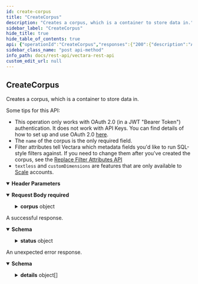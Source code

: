 ```yaml
---
id: create-corpus
title: "CreateCorpus"
description: "Creates a corpus, which is a container to store data in."
sidebar_label: "CreateCorpus"
hide_title: true
hide_table_of_contents: true
api: {"operationId":"CreateCorpus","responses":{"200":{"description":"A successful response.","content":{"application/json":{"schema":{"type":"object","properties":{"corpusId":{"type":"integer","format":"int64","description":"The Corpus ID that was created."},"status":{"type":"object","properties":{"code":{"type":"string","enum":["OK","FAILURE","UNKNOWN","INVALID_ARGUMENT","DEADLINE_EXCEEDED","ALREADY_EXISTS","PERMISSION_DENIED","RESOURCE_EXHAUSTED","FAILED_PRECONDITION","ABORTED","OUT_OF_RANGE","UNIMPLEMENTED","INTERNAL","UNAVAILABLE","DATA_LOSS","UNAUTHENTICATED","BAD_REQUEST","UNAUTHORIZED","FORBIDDEN","NOT_FOUND","METHOD_NOT_ALLOWED","CONFLICT","UNSUPPORTED_MEDIA_TYPE","TOO_MANY_REQUESTS","INTERNAL_SERVER_ERROR","NOT_IMPLEMENTED","SERVICE_UNAVAILABLE","INSUFFICIENT_STORAGE","UNPARSEABLE_RESPONSE","DISABLED_CUSTOMER","INVALID_CUSTOMER_ID","DISABLED_CORPUS","INVALID_CORPUS_ID","DISABLED_API_KEY","EXPIRED_API_KEY","INVALID_API_KEY","CMK_INACCESSIBLE","QRY__DISABLED_CORPUS","QRY__DOCUMENT_DB_FAILURE","QRY__ENCODER_FAILURE","QRY__INTERRUPTED","QRY__INVALID_CORPUS","QRY__INVALID_START","QRY__INVALID_NUM_RESULTS","QRY__INVALID_CONTEXT","QRY__MISSING_QUERY","QRY__MISSING_CORPUS","QRY__TIMEOUT","QRY__TOO_MANY_CORPORA","QRY__TOO_MANY_QUERIES","QRY__VECTOR_INDEX_FAILURE","QRY__INVALID_DIMENSION","QRY__INVALID_CLIENTKEY","QRY__DECRYPTION_FAILURE","QRY__INVALID_RERANKER","QRY__PARTIAL_RERANK","QRY__RERANK_FAILURE","QRY__TOO_MANY_RESULT_ROWS","QRY__PARTIAL_RETRIEVAL","QRY__SMRY__INVALID_SUMMARIZER_PROMPT","QRY__SMRY__INVALID_SUMMARY_LANG","QRY__SMRY__UNSUPPORTED_SUMMARY_LANG","QRY__SMRY__PARTIAL_SUMMARY","QRY__SMRY__NO_QUERY_RESULTS","QRY__GEN__NO_QUERY_RESULTS","QRY__GEN__UNPARSEABLE_MODEL_PARAMS","CX_SPECS__INVALID_JSON","CX_SPECS__UNREGISTERED_TYPE","CX_SPECS__MISSING_SPEC","CX_SPECS__MISSING_TYPE","CX_SPECS__UNPARSEABLE_SPEC","ADM__INVALID_CUSTOMER_ID","ADM__INVALID_CORPUS_ID","ADM__INVALID_ENCODER_ID","ADM__INVALID_ROLE_ID","ADM__ROLE_ALREADY_EXISTS","ADM__ONLY_ONE_OWNER_SUPPORTED","ADM__INVALID_PERMISSION","ADM__ROLECREATION_FAILURE","ADM__USER_EMAIL_NOT_AVAIALBLE","ADM__USERNAME_NOT_AVAILABLE","ADM__SIGNUP_MISSING_NAME","ADM__SIGNUP_MISSING_ORG","ADM__SIGNUP_MISSING_EMAIL","ADM__SIGNUP_MISSING_PAYMENT","ADM__SIGNUP_MISSING_PLAN","ADM__SIGNUP_MISSING_PASSWORD","ADM__SIGNUP_INVALID_NAME","ADM__SIGNUP_INVALID_ORG","ADM__SIGNUP_INVALID_EMAIL","ADM__SIGNUP_INVALID_PAYMENT","ADM__SIGNUP_INVALID_PLAN","ADM__SIGNUP_INVALID_PASSWORD","ADM__SIGNUP_INVALID_ACCOUNT_ALIAS","ADM__SIGNUP_INVALID_EMAIL_VALIDATION_CODE","ADM__SIGNUP_MISSING_COUNTRY_CODE","ADM__SIGNUP_ROOT_EMAIL_NOT_AVAILABLE","ADM__CUST_MARK_DELETE_FAILED","ADM__CUST_FAISS_DEALLOC_FAILED","ADM__CUST_ALREADY_ACTIVE","ADM__CUST_REACTIVATE_FAILED","ADM__CUST_ENABLEMENT_FAILED","ADM__CORPUS_LIMIT_REACHED","ADM__STRIPE_CARD_DECLINED","ADM__STRIPE_PROCESSING_ERROR","ADM__EMAIL_VALIDATION_REQUEST_NOT_FOUND","ADM__EMAIL_NOT_VALIDATED","ADM__CHANGE_PLAN__NO_CURRENT_PLAN","ADM__CHANGE_PLAN__REQUIRES_MANUAL_CHANGE","ADM__CHANGE_PLAN__INVALID_PLAN_ID","ADM__CHANGE_PLAN__NO_PAYMENT_SOURCE","ADM__CHANGE_PLAN__INVALID_EFFECTIVE_DATE","ADM__CHANGE_PLAN__CONFLICTING_CHANGE","SCM__MISCONFIGURED_CONNECTION","STATS_DB_READ_FAILURE","VDB__TEXT_READ_FAILURE","REBUILD__LOW_RECALL","REBUILD__INDEX_UPLOAD_FAILURE","REBUILD__UPDATE_JOURNAL_FAILURE","REBUILD__UPDATE_FAISSPARAMS_FAILURE","REBUILD__NO_DATA","REBUILD__EVALUATION","IDX__TRANSIENT_PARTIAL_DELETION_FAILURE","IDX__PERMANENT_PARTIAL_DELETION_FAILURE","CALB__INVALID_JSON","CALB__INVALID_SPEC","CALB__UNREGISTERED_TYPE","CALB__MISSING_SPEC","CALB__MISSING_TYPE","CALB__UNPARSABLE_SPEC"],"default":"OK","title":"vectaraStatusCode"},"statusDetail":{"type":"string"}},"title":"comvectaraStatus"}},"title":"adminCreateCorpusResponse"}}}},"default":{"description":"An unexpected error response.","content":{"application/json":{"schema":{"type":"object","properties":{"code":{"type":"integer","format":"int32"},"message":{"type":"string"},"details":{"type":"array","items":{"type":"object","properties":{"@type":{"type":"string","description":"A URL/resource name that uniquely identifies the type of the serialized\nprotocol buffer message. This string must contain at least\none \"/\" character. The last segment of the URL's path must represent\nthe fully qualified name of the type (as in\n`path/google.protobuf.Duration`). The name should be in a canonical form\n(e.g., leading \".\" is not accepted).\n\nIn practice, teams usually precompile into the binary all types that they\nexpect it to use in the context of Any. However, for URLs which use the\nscheme `http`, `https`, or no scheme, one can optionally set up a type\nserver that maps type URLs to message definitions as follows:\n\n* If no scheme is provided, `https` is assumed.\n* An HTTP GET on the URL must yield a [google.protobuf.Type][]\n\n\n\n\n\n  value in binary format, or produce an error.\n* Applications are allowed to cache lookup results based on the\n\n\n\n\n\n  URL, or have them precompiled into a binary to avoid any\n  lookup. Therefore, binary compatibility needs to be preserved\n  on changes to types. (Use versioned type names to manage\n  breaking changes.)\n\nNote: this functionality is not currently available in the official\nprotobuf release, and it is not used for type URLs beginning with\ntype.googleapis.com.\n\nSchemes other than `http`, `https` (or the empty scheme) might be\nused with implementation specific semantics."}},"additionalProperties":{},"description":"`Any` contains an arbitrary serialized protocol buffer message along with a\nURL that describes the type of the serialized message.\n\nProtobuf library provides support to pack/unpack Any values in the form\nof utility functions or additional generated methods of the Any type.\n\nExample 1: Pack and unpack a message in C++.\n\n\n\n\n\n\n    Foo foo = ...;\n    Any any;\n    any.PackFrom(foo);\n    ...\n    if (any.UnpackTo(&foo)) {\n      ...\n    }\n\nExample 2: Pack and unpack a message in Java.\n\n\n\n\n\n\n    Foo foo = ...;\n    Any any = Any.pack(foo);\n    ...\n    if (any.is(Foo.class)) {\n      foo = any.unpack(Foo.class);\n    }\n\nExample 3: Pack and unpack a message in Python.\n\n\n\n\n\n\n    foo = Foo(...)\n    any = Any()\n    any.Pack(foo)\n    ...\n    if any.Is(Foo.DESCRIPTOR):\n      any.Unpack(foo)\n      ...\n\nExample 4: Pack and unpack a message in Go\n\n\n\n\n\n\n     foo := &pb.Foo{...}\n     any, err := anypb.New(foo)\n     if err != nil {\n       ...\n     }\n     ...\n     foo := &pb.Foo{}\n     if err := any.UnmarshalTo(foo); err != nil {\n       ...\n     }\n\nThe pack methods provided by protobuf library will by default use\n'type.googleapis.com/full.type.name' as the type URL and the unpack\nmethods only use the fully qualified type name after the last '/'\nin the type URL, for example \"foo.bar.com/x/y.z\" will yield type\nname \"y.z\".\n\n\nJSON\n\nThe JSON representation of an `Any` value uses the regular\nrepresentation of the deserialized, embedded message, with an\nadditional field `@type` which contains the type URL. Example:\n\n\n\n\n\n\n    package google.profile;\n    message Person {\n      string first_name = 1;\n      string last_name = 2;\n    }\n\n    {\n      \"@type\": \"type.googleapis.com/google.profile.Person\",\n      \"firstName\": <string>,\n      \"lastName\": <string>\n    }\n\nIf the embedded message type is well-known and has a custom JSON\nrepresentation, that representation will be embedded adding a field\n`value` which holds the custom JSON in addition to the `@type`\nfield. Example (for message [google.protobuf.Duration][]):\n\n\n\n\n\n\n    {\n      \"@type\": \"type.googleapis.com/google.protobuf.Duration\",\n      \"value\": \"1.212s\"\n    }","title":"protobufAny"}}},"title":"googlerpcStatus"}}}}},"requestBody":{"content":{"application/json":{"schema":{"type":"object","properties":{"corpus":{"type":"object","properties":{"id":{"type":"integer","format":"int64","description":"The Corpus ID.\nThis value is ignored during Corpus creation."},"name":{"type":"string","description":"The name of the corpus."},"description":{"type":"string","description":"A description for the corpus."},"dtProvision":{"type":"string","format":"int64","description":"The time at which the corpus was provisioned.\nThis value is ignored during Corpus creation."},"enabled":{"type":"boolean","description":"Whether the corpus is enabled for use or not.\nThis value is ignored during Corpus creation."},"swapQenc":{"type":"boolean"},"swapIenc":{"type":"boolean","description":"The default query encoder is designed for normal question-answering types\nof queries when the text contains the answer.  Swapping the index encoder\nis generally rare, but can be used to help directly match questions to\nquestions.  This can be useful if you have a FAQ dataset and you want to\ndirectly match the user question to the question in the FAQ."},"textless":{"type":"boolean","description":"When a corpus is \"textless\", Vectara does not store the original text.\nInstead, Vectara converts the text to vectors and only retains metadata."},"encrypted":{"type":"boolean","description":"Encryption is on by default and cannot be turned off."},"encoderId":{"type":"string","format":"uint64","description":"This is an advanced setting for changing the underlying model type.  The\ndefault value is \"1\", which is Vectara's high-performing global model.\nUnderlying models may be swapped for some paying customers by contacting\nour support team."},"metadataMaxBytes":{"type":"integer","format":"int64","description":"An optional maximum size of the metadata that each document can contain."},"customDimensions":{"type":"array","items":{"type":"object","properties":{"name":{"type":"string","description":"The name of the custom dimension.  The maximum length of the name is\n8 characters."},"description":{"type":"string","description":"A description for the custom dimension."},"servingDefault":{"type":"number","format":"double","description":"The default weight to give this dimension when running queries. A value of\n0.0, for example, gives it no weight at all."},"indexingDefault":{"type":"number","format":"double","description":"The default value to give to documents for this custom dimension."}},"description":"A custom dimension is additional numeric metadata that you want to affect\nVectara's scoring.  For example, these could be \"number of stars\" ratings,\nor other business metrics like a product's margins that you want to use\nto boost where a result is in the list.","title":"adminDimension"}},"filterAttributes":{"type":"array","items":{"type":"object","properties":{"name":{"type":"string","description":"Name of the field, as seen in metadata."},"description":{"type":"string","description":"An optional description."},"indexed":{"type":"boolean","description":"Whether the field is indexed for maximum query speed."},"type":{"type":"string","enum":["FILTER_ATTRIBUTE_TYPE__UNDEFINED","FILTER_ATTRIBUTE_TYPE__INTEGER","FILTER_ATTRIBUTE_TYPE__INTEGER_LIST","FILTER_ATTRIBUTE_TYPE__REAL","FILTER_ATTRIBUTE_TYPE__REAL_LIST","FILTER_ATTRIBUTE_TYPE__TEXT","FILTER_ATTRIBUTE_TYPE__TEXT_LIST","FILTER_ATTRIBUTE_TYPE__BOOLEAN"],"default":"FILTER_ATTRIBUTE_TYPE__UNDEFINED","title":"adminFilterAttributeType"},"level":{"type":"string","enum":["FILTER_ATTRIBUTE_LEVEL__UNDEFINED","FILTER_ATTRIBUTE_LEVEL__DOCUMENT","FILTER_ATTRIBUTE_LEVEL__DOCUMENT_PART"],"default":"FILTER_ATTRIBUTE_LEVEL__UNDEFINED","title":"- FILTER_ATTRIBUTE_LEVEL__DOCUMENT: Document-level attribute\n - FILTER_ATTRIBUTE_LEVEL__DOCUMENT_PART: Part-level attribute"}},"description":"Defines metadata fields that can be used in predicate queries.","title":"adminFilterAttribute"}}},"title":"adminCorpus"}},"title":"adminCreateCorpusRequest"}}},"required":true},"tags":["AdminService"],"parameters":[{"in":"header","name":"customer-id","required":true,"description":"The Customer ID to use for the request.","schema":{"type":"integer"}}],"description":"Creates a corpus, which is a container to store data in.\n\nSome tips for this API:\n* This operation only works with OAuth 2.0 (in a JWT \"Bearer Token\") authentication. It does not work with API Keys.  You can find details of how to set up and use OAuth 2.0 [here](https://docs.vectara.com/docs/learn/authentication/oauth-2).\n* The `name` of the corpus is the only required field.\n* Filter attributes tell Vectara which metadata fields you'd like to run SQL-style filters against.  If you need to change them after you've created the corpus, see the [Replace Filter Attributes API](https://docs.vectara.com/docs/rest-api/replace-corpus-filter-attrs)\n* `textless` and `customDimensions` are features that are only available to [Scale](https://vectara.com/pricing/) accounts.\n","security":[{"oAuth":[]}],"method":"post","path":"/v1/create-corpus","servers":[{"url":"https://api.vectara.io"}],"securitySchemes":{"oAuth":{"type":"oauth2","description":"OAuth2 access to Vectara","flows":{"clientCredentials":{"tokenUrl":"https://vectara-prod-YOUR_VECTARA_CUSTOMER_ID.auth.us-west-2.amazoncognito.com/oauth2/token","scopes":{}}}},"ApiKeyAuth":{"type":"apiKey","in":"header","name":"x-api-key"}},"jsonRequestBodyExample":{"corpus":{"id":0,"name":"string","description":"string","dtProvision":"string","enabled":true,"swapQenc":true,"swapIenc":true,"textless":true,"encrypted":true,"encoderId":"string","metadataMaxBytes":0,"customDimensions":[{"name":"string","description":"string","servingDefault":0,"indexingDefault":0}],"filterAttributes":[{"name":"string","description":"string","indexed":true,"type":"FILTER_ATTRIBUTE_TYPE__UNDEFINED","level":"FILTER_ATTRIBUTE_LEVEL__UNDEFINED"}]}},"info":{"title":"Vectara REST API","version":"1.0.0","termsOfService":"https://vectara.com/legal/online-customer-agreement/","x-logo":{"url":"https://docs.vectara.com/img/vectara_wordmark.png","altText":"Vectara"},"x-dark-logo":{"url":"https://docs.vectara.com/img/vectara_wordmark_light.png","altText":"Vectara"},"contact":{"name":"Vectara Support","email":"support@vectara.com","url":"http://support.vectara.com/"},"description":"Vectara is a neural search platform, built for developers to get the most out of their data.\n\nYou can sign up for an account at [https://vectara.com](https://vectara.com)."},"postman":{"name":"Create Corpus","description":{"content":"Creates a corpus, which is a container to store data in.\n\nSome tips for this API:\n* This operation only works with OAuth 2.0 (in a JWT \"Bearer Token\") authentication. It does not work with API Keys.  You can find details of how to set up and use OAuth 2.0 [here](https://docs.vectara.com/docs/learn/authentication/oauth-2).\n* The `name` of the corpus is the only required field.\n* Filter attributes tell Vectara which metadata fields you'd like to run SQL-style filters against.  If you need to change them after you've created the corpus, see the [Replace Filter Attributes API](https://docs.vectara.com/docs/rest-api/replace-corpus-filter-attrs)\n* `textless` and `customDimensions` are features that are only available to [Scale](https://vectara.com/pricing/) accounts.\n","type":"text/plain"},"url":{"path":["v1","create-corpus"],"host":["{{baseUrl}}"],"query":[],"variable":[]},"header":[{"disabled":false,"description":{"content":"(Required) The Customer ID to use for the request.","type":"text/plain"},"key":"customer-id","value":""},{"key":"Content-Type","value":"application/json"},{"key":"Accept","value":"application/json"}],"method":"POST","body":{"mode":"raw","raw":"\"\"","options":{"raw":{"language":"json"}}},"auth":{"type":"oauth2","oauth2":[]}}}
sidebar_class_name: "post api-method"
info_path: docs/rest-api/vectara-rest-api
custom_edit_url: null
---
```



## CreateCorpus



Creates a corpus, which is a container to store data in.

Some tips for this API:
* This operation only works with OAuth 2.0 (in a JWT "Bearer Token") authentication. It does not work with API Keys.  You can find details of how to set up and use OAuth 2.0 [here](https://docs.vectara.com/docs/learn/authentication/oauth-2).
* The `name` of the corpus is the only required field.
* Filter attributes tell Vectara which metadata fields you'd like to run SQL-style filters against.  If you need to change them after you've created the corpus, see the [Replace Filter Attributes API](https://docs.vectara.com/docs/rest-api/replace-corpus-filter-attrs)
* `textless` and `customDimensions` are features that are only available to [Scale](https://vectara.com/pricing/) accounts.


<details style={{"marginBottom":"1rem"}} data-collapsed={false} open={true}><summary style={{}}><strong>Header Parameters</strong></summary><div><ul><ParamsItem className={"paramsItem"} param={{"in":"header","name":"customer-id","required":true,"description":"The Customer ID to use for the request.","schema":{"type":"integer"}}}></ParamsItem></ul></div></details><MimeTabs><TabItem label={"application/json"} value={"application/json-schema"}><details style={{}} data-collapsed={false} open={true}><summary style={{"textAlign":"left"}}><strong>Request Body</strong><strong style={{"fontSize":"var(--ifm-code-font-size)","color":"var(--openapi-required)"}}> required</strong></summary><div style={{"textAlign":"left","marginLeft":"1rem"}}></div><ul style={{"marginLeft":"1rem"}}><SchemaItem collapsible={true} className={"schemaItem"}><details style={{}}><summary style={{}}><strong>corpus</strong><span style={{"opacity":"0.6"}}> object</span></summary><div style={{"marginLeft":"1rem"}}><SchemaItem collapsible={false} name={"id"} required={false} schemaName={"int64"} qualifierMessage={undefined} schema={{"type":"integer","format":"int64","description":"The Corpus ID.\nThis value is ignored during Corpus creation."}}></SchemaItem><SchemaItem collapsible={false} name={"name"} required={false} schemaName={"string"} qualifierMessage={undefined} schema={{"type":"string","description":"The name of the corpus."}}></SchemaItem><SchemaItem collapsible={false} name={"description"} required={false} schemaName={"string"} qualifierMessage={undefined} schema={{"type":"string","description":"A description for the corpus."}}></SchemaItem><SchemaItem collapsible={false} name={"dtProvision"} required={false} schemaName={"int64"} qualifierMessage={undefined} schema={{"type":"string","format":"int64","description":"The time at which the corpus was provisioned.\nThis value is ignored during Corpus creation."}}></SchemaItem><SchemaItem collapsible={false} name={"enabled"} required={false} schemaName={"boolean"} qualifierMessage={undefined} schema={{"type":"boolean","description":"Whether the corpus is enabled for use or not.\nThis value is ignored during Corpus creation."}}></SchemaItem><SchemaItem collapsible={false} name={"swapQenc"} required={false} schemaName={"boolean"} qualifierMessage={undefined} schema={{"type":"boolean"}}></SchemaItem><SchemaItem collapsible={false} name={"swapIenc"} required={false} schemaName={"boolean"} qualifierMessage={undefined} schema={{"type":"boolean","description":"The default query encoder is designed for normal question-answering types\nof queries when the text contains the answer.  Swapping the index encoder\nis generally rare, but can be used to help directly match questions to\nquestions.  This can be useful if you have a FAQ dataset and you want to\ndirectly match the user question to the question in the FAQ."}}></SchemaItem><SchemaItem collapsible={false} name={"textless"} required={false} schemaName={"boolean"} qualifierMessage={undefined} schema={{"type":"boolean","description":"When a corpus is \"textless\", Vectara does not store the original text.\nInstead, Vectara converts the text to vectors and only retains metadata."}}></SchemaItem><SchemaItem collapsible={false} name={"encrypted"} required={false} schemaName={"boolean"} qualifierMessage={undefined} schema={{"type":"boolean","description":"Encryption is on by default and cannot be turned off."}}></SchemaItem><SchemaItem collapsible={false} name={"encoderId"} required={false} schemaName={"uint64"} qualifierMessage={undefined} schema={{"type":"string","format":"uint64","description":"This is an advanced setting for changing the underlying model type.  The\ndefault value is \"1\", which is Vectara's high-performing global model.\nUnderlying models may be swapped for some paying customers by contacting\nour support team."}}></SchemaItem><SchemaItem collapsible={false} name={"metadataMaxBytes"} required={false} schemaName={"int64"} qualifierMessage={undefined} schema={{"type":"integer","format":"int64","description":"An optional maximum size of the metadata that each document can contain."}}></SchemaItem><SchemaItem collapsible={true} className={"schemaItem"}><details style={{}}><summary style={{}}><strong>customDimensions</strong><span style={{"opacity":"0.6"}}> object[]</span></summary><div style={{"marginLeft":"1rem"}}><li><div style={{"fontSize":"var(--ifm-code-font-size)","opacity":"0.6","marginLeft":"-.5rem","paddingBottom":".5rem"}}>Array [</div></li><SchemaItem collapsible={false} name={"name"} required={false} schemaName={"string"} qualifierMessage={undefined} schema={{"type":"string","description":"The name of the custom dimension.  The maximum length of the name is\n8 characters."}}></SchemaItem><SchemaItem collapsible={false} name={"description"} required={false} schemaName={"string"} qualifierMessage={undefined} schema={{"type":"string","description":"A description for the custom dimension."}}></SchemaItem><SchemaItem collapsible={false} name={"servingDefault"} required={false} schemaName={"double"} qualifierMessage={undefined} schema={{"type":"number","format":"double","description":"The default weight to give this dimension when running queries. A value of\n0.0, for example, gives it no weight at all."}}></SchemaItem><SchemaItem collapsible={false} name={"indexingDefault"} required={false} schemaName={"double"} qualifierMessage={undefined} schema={{"type":"number","format":"double","description":"The default value to give to documents for this custom dimension."}}></SchemaItem><li><div style={{"fontSize":"var(--ifm-code-font-size)","opacity":"0.6","marginLeft":"-.5rem"}}>]</div></li></div></details></SchemaItem><SchemaItem collapsible={true} className={"schemaItem"}><details style={{}}><summary style={{}}><strong>filterAttributes</strong><span style={{"opacity":"0.6"}}> object[]</span></summary><div style={{"marginLeft":"1rem"}}><li><div style={{"fontSize":"var(--ifm-code-font-size)","opacity":"0.6","marginLeft":"-.5rem","paddingBottom":".5rem"}}>Array [</div></li><SchemaItem collapsible={false} name={"name"} required={false} schemaName={"string"} qualifierMessage={undefined} schema={{"type":"string","description":"Name of the field, as seen in metadata."}}></SchemaItem><SchemaItem collapsible={false} name={"description"} required={false} schemaName={"string"} qualifierMessage={undefined} schema={{"type":"string","description":"An optional description."}}></SchemaItem><SchemaItem collapsible={false} name={"indexed"} required={false} schemaName={"boolean"} qualifierMessage={undefined} schema={{"type":"boolean","description":"Whether the field is indexed for maximum query speed."}}></SchemaItem><SchemaItem collapsible={false} name={"type"} required={false} schemaName={"adminFilterAttributeType"} qualifierMessage={"**Possible values:** [`FILTER_ATTRIBUTE_TYPE__UNDEFINED`, `FILTER_ATTRIBUTE_TYPE__INTEGER`, `FILTER_ATTRIBUTE_TYPE__INTEGER_LIST`, `FILTER_ATTRIBUTE_TYPE__REAL`, `FILTER_ATTRIBUTE_TYPE__REAL_LIST`, `FILTER_ATTRIBUTE_TYPE__TEXT`, `FILTER_ATTRIBUTE_TYPE__TEXT_LIST`, `FILTER_ATTRIBUTE_TYPE__BOOLEAN`]"} schema={{"type":"string","enum":["FILTER_ATTRIBUTE_TYPE__UNDEFINED","FILTER_ATTRIBUTE_TYPE__INTEGER","FILTER_ATTRIBUTE_TYPE__INTEGER_LIST","FILTER_ATTRIBUTE_TYPE__REAL","FILTER_ATTRIBUTE_TYPE__REAL_LIST","FILTER_ATTRIBUTE_TYPE__TEXT","FILTER_ATTRIBUTE_TYPE__TEXT_LIST","FILTER_ATTRIBUTE_TYPE__BOOLEAN"],"default":"FILTER_ATTRIBUTE_TYPE__UNDEFINED","title":"adminFilterAttributeType"}}></SchemaItem><SchemaItem collapsible={false} name={"level"} required={false} schemaName={"- FILTER_ATTRIBUTE_LEVEL__DOCUMENT: Document-level attribute\n - FILTER_ATTRIBUTE_LEVEL__DOCUMENT_PART: Part-level attribute"} qualifierMessage={"**Possible values:** [`FILTER_ATTRIBUTE_LEVEL__UNDEFINED`, `FILTER_ATTRIBUTE_LEVEL__DOCUMENT`, `FILTER_ATTRIBUTE_LEVEL__DOCUMENT_PART`]"} schema={{"type":"string","enum":["FILTER_ATTRIBUTE_LEVEL__UNDEFINED","FILTER_ATTRIBUTE_LEVEL__DOCUMENT","FILTER_ATTRIBUTE_LEVEL__DOCUMENT_PART"],"default":"FILTER_ATTRIBUTE_LEVEL__UNDEFINED","title":"- FILTER_ATTRIBUTE_LEVEL__DOCUMENT: Document-level attribute\n - FILTER_ATTRIBUTE_LEVEL__DOCUMENT_PART: Part-level attribute"}}></SchemaItem><li><div style={{"fontSize":"var(--ifm-code-font-size)","opacity":"0.6","marginLeft":"-.5rem"}}>]</div></li></div></details></SchemaItem></div></details></SchemaItem></ul></details></TabItem></MimeTabs><div><ApiTabs><TabItem label={"200"} value={"200"}><div>

A successful response.

</div><div><MimeTabs schemaType={"response"}><TabItem label={"application/json"} value={"application/json"}><SchemaTabs><TabItem label={"Schema"} value={"Schema"}><details style={{}} data-collapsed={false} open={true}><summary style={{"textAlign":"left"}}><strong>Schema</strong></summary><div style={{"textAlign":"left","marginLeft":"1rem"}}></div><ul style={{"marginLeft":"1rem"}}><SchemaItem collapsible={false} name={"corpusId"} required={false} schemaName={"int64"} qualifierMessage={undefined} schema={{"type":"integer","format":"int64","description":"The Corpus ID that was created."}}></SchemaItem><SchemaItem collapsible={true} className={"schemaItem"}><details style={{}}><summary style={{}}><strong>status</strong><span style={{"opacity":"0.6"}}> object</span></summary><div style={{"marginLeft":"1rem"}}><SchemaItem collapsible={false} name={"code"} required={false} schemaName={"vectaraStatusCode"} qualifierMessage={"**Possible values:** [`OK`, `FAILURE`, `UNKNOWN`, `INVALID_ARGUMENT`, `DEADLINE_EXCEEDED`, `ALREADY_EXISTS`, `PERMISSION_DENIED`, `RESOURCE_EXHAUSTED`, `FAILED_PRECONDITION`, `ABORTED`, `OUT_OF_RANGE`, `UNIMPLEMENTED`, `INTERNAL`, `UNAVAILABLE`, `DATA_LOSS`, `UNAUTHENTICATED`, `BAD_REQUEST`, `UNAUTHORIZED`, `FORBIDDEN`, `NOT_FOUND`, `METHOD_NOT_ALLOWED`, `CONFLICT`, `UNSUPPORTED_MEDIA_TYPE`, `TOO_MANY_REQUESTS`, `INTERNAL_SERVER_ERROR`, `NOT_IMPLEMENTED`, `SERVICE_UNAVAILABLE`, `INSUFFICIENT_STORAGE`, `UNPARSEABLE_RESPONSE`, `DISABLED_CUSTOMER`, `INVALID_CUSTOMER_ID`, `DISABLED_CORPUS`, `INVALID_CORPUS_ID`, `DISABLED_API_KEY`, `EXPIRED_API_KEY`, `INVALID_API_KEY`, `CMK_INACCESSIBLE`, `QRY__DISABLED_CORPUS`, `QRY__DOCUMENT_DB_FAILURE`, `QRY__ENCODER_FAILURE`, `QRY__INTERRUPTED`, `QRY__INVALID_CORPUS`, `QRY__INVALID_START`, `QRY__INVALID_NUM_RESULTS`, `QRY__INVALID_CONTEXT`, `QRY__MISSING_QUERY`, `QRY__MISSING_CORPUS`, `QRY__TIMEOUT`, `QRY__TOO_MANY_CORPORA`, `QRY__TOO_MANY_QUERIES`, `QRY__VECTOR_INDEX_FAILURE`, `QRY__INVALID_DIMENSION`, `QRY__INVALID_CLIENTKEY`, `QRY__DECRYPTION_FAILURE`, `QRY__INVALID_RERANKER`, `QRY__PARTIAL_RERANK`, `QRY__RERANK_FAILURE`, `QRY__TOO_MANY_RESULT_ROWS`, `QRY__PARTIAL_RETRIEVAL`, `QRY__SMRY__INVALID_SUMMARIZER_PROMPT`, `QRY__SMRY__INVALID_SUMMARY_LANG`, `QRY__SMRY__UNSUPPORTED_SUMMARY_LANG`, `QRY__SMRY__PARTIAL_SUMMARY`, `QRY__SMRY__NO_QUERY_RESULTS`, `QRY__GEN__NO_QUERY_RESULTS`, `QRY__GEN__UNPARSEABLE_MODEL_PARAMS`, `CX_SPECS__INVALID_JSON`, `CX_SPECS__UNREGISTERED_TYPE`, `CX_SPECS__MISSING_SPEC`, `CX_SPECS__MISSING_TYPE`, `CX_SPECS__UNPARSEABLE_SPEC`, `ADM__INVALID_CUSTOMER_ID`, `ADM__INVALID_CORPUS_ID`, `ADM__INVALID_ENCODER_ID`, `ADM__INVALID_ROLE_ID`, `ADM__ROLE_ALREADY_EXISTS`, `ADM__ONLY_ONE_OWNER_SUPPORTED`, `ADM__INVALID_PERMISSION`, `ADM__ROLECREATION_FAILURE`, `ADM__USER_EMAIL_NOT_AVAIALBLE`, `ADM__USERNAME_NOT_AVAILABLE`, `ADM__SIGNUP_MISSING_NAME`, `ADM__SIGNUP_MISSING_ORG`, `ADM__SIGNUP_MISSING_EMAIL`, `ADM__SIGNUP_MISSING_PAYMENT`, `ADM__SIGNUP_MISSING_PLAN`, `ADM__SIGNUP_MISSING_PASSWORD`, `ADM__SIGNUP_INVALID_NAME`, `ADM__SIGNUP_INVALID_ORG`, `ADM__SIGNUP_INVALID_EMAIL`, `ADM__SIGNUP_INVALID_PAYMENT`, `ADM__SIGNUP_INVALID_PLAN`, `ADM__SIGNUP_INVALID_PASSWORD`, `ADM__SIGNUP_INVALID_ACCOUNT_ALIAS`, `ADM__SIGNUP_INVALID_EMAIL_VALIDATION_CODE`, `ADM__SIGNUP_MISSING_COUNTRY_CODE`, `ADM__SIGNUP_ROOT_EMAIL_NOT_AVAILABLE`, `ADM__CUST_MARK_DELETE_FAILED`, `ADM__CUST_FAISS_DEALLOC_FAILED`, `ADM__CUST_ALREADY_ACTIVE`, `ADM__CUST_REACTIVATE_FAILED`, `ADM__CUST_ENABLEMENT_FAILED`, `ADM__CORPUS_LIMIT_REACHED`, `ADM__STRIPE_CARD_DECLINED`, `ADM__STRIPE_PROCESSING_ERROR`, `ADM__EMAIL_VALIDATION_REQUEST_NOT_FOUND`, `ADM__EMAIL_NOT_VALIDATED`, `ADM__CHANGE_PLAN__NO_CURRENT_PLAN`, `ADM__CHANGE_PLAN__REQUIRES_MANUAL_CHANGE`, `ADM__CHANGE_PLAN__INVALID_PLAN_ID`, `ADM__CHANGE_PLAN__NO_PAYMENT_SOURCE`, `ADM__CHANGE_PLAN__INVALID_EFFECTIVE_DATE`, `ADM__CHANGE_PLAN__CONFLICTING_CHANGE`, `SCM__MISCONFIGURED_CONNECTION`, `STATS_DB_READ_FAILURE`, `VDB__TEXT_READ_FAILURE`, `REBUILD__LOW_RECALL`, `REBUILD__INDEX_UPLOAD_FAILURE`, `REBUILD__UPDATE_JOURNAL_FAILURE`, `REBUILD__UPDATE_FAISSPARAMS_FAILURE`, `REBUILD__NO_DATA`, `REBUILD__EVALUATION`, `IDX__TRANSIENT_PARTIAL_DELETION_FAILURE`, `IDX__PERMANENT_PARTIAL_DELETION_FAILURE`, `CALB__INVALID_JSON`, `CALB__INVALID_SPEC`, `CALB__UNREGISTERED_TYPE`, `CALB__MISSING_SPEC`, `CALB__MISSING_TYPE`, `CALB__UNPARSABLE_SPEC`]"} schema={{"type":"string","enum":["OK","FAILURE","UNKNOWN","INVALID_ARGUMENT","DEADLINE_EXCEEDED","ALREADY_EXISTS","PERMISSION_DENIED","RESOURCE_EXHAUSTED","FAILED_PRECONDITION","ABORTED","OUT_OF_RANGE","UNIMPLEMENTED","INTERNAL","UNAVAILABLE","DATA_LOSS","UNAUTHENTICATED","BAD_REQUEST","UNAUTHORIZED","FORBIDDEN","NOT_FOUND","METHOD_NOT_ALLOWED","CONFLICT","UNSUPPORTED_MEDIA_TYPE","TOO_MANY_REQUESTS","INTERNAL_SERVER_ERROR","NOT_IMPLEMENTED","SERVICE_UNAVAILABLE","INSUFFICIENT_STORAGE","UNPARSEABLE_RESPONSE","DISABLED_CUSTOMER","INVALID_CUSTOMER_ID","DISABLED_CORPUS","INVALID_CORPUS_ID","DISABLED_API_KEY","EXPIRED_API_KEY","INVALID_API_KEY","CMK_INACCESSIBLE","QRY__DISABLED_CORPUS","QRY__DOCUMENT_DB_FAILURE","QRY__ENCODER_FAILURE","QRY__INTERRUPTED","QRY__INVALID_CORPUS","QRY__INVALID_START","QRY__INVALID_NUM_RESULTS","QRY__INVALID_CONTEXT","QRY__MISSING_QUERY","QRY__MISSING_CORPUS","QRY__TIMEOUT","QRY__TOO_MANY_CORPORA","QRY__TOO_MANY_QUERIES","QRY__VECTOR_INDEX_FAILURE","QRY__INVALID_DIMENSION","QRY__INVALID_CLIENTKEY","QRY__DECRYPTION_FAILURE","QRY__INVALID_RERANKER","QRY__PARTIAL_RERANK","QRY__RERANK_FAILURE","QRY__TOO_MANY_RESULT_ROWS","QRY__PARTIAL_RETRIEVAL","QRY__SMRY__INVALID_SUMMARIZER_PROMPT","QRY__SMRY__INVALID_SUMMARY_LANG","QRY__SMRY__UNSUPPORTED_SUMMARY_LANG","QRY__SMRY__PARTIAL_SUMMARY","QRY__SMRY__NO_QUERY_RESULTS","QRY__GEN__NO_QUERY_RESULTS","QRY__GEN__UNPARSEABLE_MODEL_PARAMS","CX_SPECS__INVALID_JSON","CX_SPECS__UNREGISTERED_TYPE","CX_SPECS__MISSING_SPEC","CX_SPECS__MISSING_TYPE","CX_SPECS__UNPARSEABLE_SPEC","ADM__INVALID_CUSTOMER_ID","ADM__INVALID_CORPUS_ID","ADM__INVALID_ENCODER_ID","ADM__INVALID_ROLE_ID","ADM__ROLE_ALREADY_EXISTS","ADM__ONLY_ONE_OWNER_SUPPORTED","ADM__INVALID_PERMISSION","ADM__ROLECREATION_FAILURE","ADM__USER_EMAIL_NOT_AVAIALBLE","ADM__USERNAME_NOT_AVAILABLE","ADM__SIGNUP_MISSING_NAME","ADM__SIGNUP_MISSING_ORG","ADM__SIGNUP_MISSING_EMAIL","ADM__SIGNUP_MISSING_PAYMENT","ADM__SIGNUP_MISSING_PLAN","ADM__SIGNUP_MISSING_PASSWORD","ADM__SIGNUP_INVALID_NAME","ADM__SIGNUP_INVALID_ORG","ADM__SIGNUP_INVALID_EMAIL","ADM__SIGNUP_INVALID_PAYMENT","ADM__SIGNUP_INVALID_PLAN","ADM__SIGNUP_INVALID_PASSWORD","ADM__SIGNUP_INVALID_ACCOUNT_ALIAS","ADM__SIGNUP_INVALID_EMAIL_VALIDATION_CODE","ADM__SIGNUP_MISSING_COUNTRY_CODE","ADM__SIGNUP_ROOT_EMAIL_NOT_AVAILABLE","ADM__CUST_MARK_DELETE_FAILED","ADM__CUST_FAISS_DEALLOC_FAILED","ADM__CUST_ALREADY_ACTIVE","ADM__CUST_REACTIVATE_FAILED","ADM__CUST_ENABLEMENT_FAILED","ADM__CORPUS_LIMIT_REACHED","ADM__STRIPE_CARD_DECLINED","ADM__STRIPE_PROCESSING_ERROR","ADM__EMAIL_VALIDATION_REQUEST_NOT_FOUND","ADM__EMAIL_NOT_VALIDATED","ADM__CHANGE_PLAN__NO_CURRENT_PLAN","ADM__CHANGE_PLAN__REQUIRES_MANUAL_CHANGE","ADM__CHANGE_PLAN__INVALID_PLAN_ID","ADM__CHANGE_PLAN__NO_PAYMENT_SOURCE","ADM__CHANGE_PLAN__INVALID_EFFECTIVE_DATE","ADM__CHANGE_PLAN__CONFLICTING_CHANGE","SCM__MISCONFIGURED_CONNECTION","STATS_DB_READ_FAILURE","VDB__TEXT_READ_FAILURE","REBUILD__LOW_RECALL","REBUILD__INDEX_UPLOAD_FAILURE","REBUILD__UPDATE_JOURNAL_FAILURE","REBUILD__UPDATE_FAISSPARAMS_FAILURE","REBUILD__NO_DATA","REBUILD__EVALUATION","IDX__TRANSIENT_PARTIAL_DELETION_FAILURE","IDX__PERMANENT_PARTIAL_DELETION_FAILURE","CALB__INVALID_JSON","CALB__INVALID_SPEC","CALB__UNREGISTERED_TYPE","CALB__MISSING_SPEC","CALB__MISSING_TYPE","CALB__UNPARSABLE_SPEC"],"default":"OK","title":"vectaraStatusCode"}}></SchemaItem><SchemaItem collapsible={false} name={"statusDetail"} required={false} schemaName={"string"} qualifierMessage={undefined} schema={{"type":"string"}}></SchemaItem></div></details></SchemaItem></ul></details></TabItem><TabItem label={"Example (from schema)"} value={"Example (from schema)"}><ResponseSamples responseExample={"{\n  \"corpusId\": 0,\n  \"status\": {\n    \"code\": \"OK\",\n    \"statusDetail\": \"string\"\n  }\n}"} language={"json"}></ResponseSamples></TabItem></SchemaTabs></TabItem></MimeTabs></div></TabItem><TabItem label={"default"} value={"default"}><div>

An unexpected error response.

</div><div><MimeTabs schemaType={"response"}><TabItem label={"application/json"} value={"application/json"}><SchemaTabs><TabItem label={"Schema"} value={"Schema"}><details style={{}} data-collapsed={false} open={true}><summary style={{"textAlign":"left"}}><strong>Schema</strong></summary><div style={{"textAlign":"left","marginLeft":"1rem"}}></div><ul style={{"marginLeft":"1rem"}}><SchemaItem collapsible={false} name={"code"} required={false} schemaName={"int32"} qualifierMessage={undefined} schema={{"type":"integer","format":"int32"}}></SchemaItem><SchemaItem collapsible={false} name={"message"} required={false} schemaName={"string"} qualifierMessage={undefined} schema={{"type":"string"}}></SchemaItem><SchemaItem collapsible={true} className={"schemaItem"}><details style={{}}><summary style={{}}><strong>details</strong><span style={{"opacity":"0.6"}}> object[]</span></summary><div style={{"marginLeft":"1rem"}}><li><div style={{"fontSize":"var(--ifm-code-font-size)","opacity":"0.6","marginLeft":"-.5rem","paddingBottom":".5rem"}}>Array [</div></li><SchemaItem collapsible={false} name={"@type"} required={false} schemaName={"string"} qualifierMessage={undefined} schema={{"type":"string","description":"A URL/resource name that uniquely identifies the type of the serialized\nprotocol buffer message. This string must contain at least\none \"/\" character. The last segment of the URL's path must represent\nthe fully qualified name of the type (as in\n`path/google.protobuf.Duration`). The name should be in a canonical form\n(e.g., leading \".\" is not accepted).\n\nIn practice, teams usually precompile into the binary all types that they\nexpect it to use in the context of Any. However, for URLs which use the\nscheme `http`, `https`, or no scheme, one can optionally set up a type\nserver that maps type URLs to message definitions as follows:\n\n* If no scheme is provided, `https` is assumed.\n* An HTTP GET on the URL must yield a [google.protobuf.Type][]\n\n\n\n\n\n  value in binary format, or produce an error.\n* Applications are allowed to cache lookup results based on the\n\n\n\n\n\n  URL, or have them precompiled into a binary to avoid any\n  lookup. Therefore, binary compatibility needs to be preserved\n  on changes to types. (Use versioned type names to manage\n  breaking changes.)\n\nNote: this functionality is not currently available in the official\nprotobuf release, and it is not used for type URLs beginning with\ntype.googleapis.com.\n\nSchemes other than `http`, `https` (or the empty scheme) might be\nused with implementation specific semantics."}}></SchemaItem><li><div style={{"fontSize":"var(--ifm-code-font-size)","opacity":"0.6","marginLeft":"-.5rem"}}>]</div></li></div></details></SchemaItem></ul></details></TabItem><TabItem label={"Example (from schema)"} value={"Example (from schema)"}><ResponseSamples responseExample={"{\n  \"code\": 0,\n  \"message\": \"string\",\n  \"details\": [\n    {\n      \"@type\": \"string\"\n    }\n  ]\n}"} language={"json"}></ResponseSamples></TabItem></SchemaTabs></TabItem></MimeTabs></div></TabItem></ApiTabs></div>
      